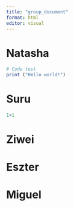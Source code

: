 ```yaml
---
title: "group_document"
format: html
editor: visual
---
```


# Natasha
```r
# Code test
print ("Hello world!")

```

# Suru

```r
1+1
```

# Ziwei

# Eszter

# Miguel
